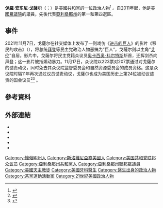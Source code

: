 {{NoteTA
| G1 = 美國總統
}}
{{Infobox politician
| name          = 保羅·戈薩尔
| 原名         ={{lang|en|Paul Gosar}}
| image         = Paul_Gosar_2018.jpg
| image_size    =
| caption       =
|office    = [[美国眾議院|美国眾議院]]議員<br/>來自[[亞利桑那州|亞利桑那州]]      
| term_start   = 2011年1月3日
| preceded     = {{le|安·柯派翠克|Ann Kirkpatrick}}
| constituency   = [[亞利桑那州第一國會選區|第一選區]]（2011-2013） <br>[[亞利桑那州第四國會選區|第四選區]]（2013-）
| birth_date    = {{birth date and age|1958|11|27}}
| birth_place   = {{flagicon|USA}} [[美國|美國]][[懷俄明州|懷俄明州]][[石泉城_(懷俄明州)|石泉城]]
| party         = {{GOP}}
| 母校         = [[克瑞頓大學|克瑞頓大學]]（[[理學學士|BS]], DDS）
| spouse      = {{marriage|Maude Gosar|1988}}
| children    = 3
| occupation =牙科醫師
| religion      =[[天主教|天主教]]
| website       = {{url|drpaulgosar.com}}<br>{{url|gosar.house.gov|眾議院網站}}
}}
'''保羅·安东尼·戈薩尔'''（{{lang-en|Paul Anthony Gosar}}；{{bd|1958年|11月27日}}）是[[美國|美國]][[共和黨_(美國)|共和黨]]的一位政治人物<ref>{{cite web |url=http://hosted.ap.org/dynamic/external/pre-election/bios/61002.html?SITE=NPRELN&SECTION=PREELECTION&TEMPLATE=DEFAULT |title=Elections 2012 – AP Election Guide : Paul Anthony Gosar |publisher=NPR |date= |accessdate=2012-12-18 |archive-date=2012-10-21 |archive-url=https://web.archive.org/web/20121021201635/http://hosted.ap.org/dynamic/external/pre-election/bios/61002.html?SITE=NPRELN&SECTION=PREELECTION&TEMPLATE=DEFAULT |dead-url=no }}</ref> 。自2011年起，他是[[美國眾議院|美國眾議院]]的議員，先後代表[[亞利桑那州|亞利桑那州]]的第一和第四選區。

==事件==
2021年11月7日，戈薩尔在社交媒体上发布了一则戏仿《[[进击的巨人|进击的巨人]]》的影片《移民的攻击》（{{lang-ja|移民の攻擊}}），将总统[[乔·拜登|拜登]]等民主党政治人物恶搞为“巨人”，戈薩尔则以主角“[[艾連·葉卡|艾伦]]”自居。影片中，戈薩尔将民主党籍众议员[[亚历山德里娅·奥卡西奥-科尔特斯|奥卡西奥-科尔特斯]]斩首，还挥剑杀向拜登；这一影片被指煽动暴力。11月17日，众议院以223票对207票通过对戈薩尔的谴责动议，同时免去其众议院监督委员会和自然资源委员会的成员资格。这是众议院时隔11年再次通过议员谴责动议，戈薩尔也成为美国历史上第24位被动议谴责的国会议员<ref name="WaPoCensure">{{cite news|last=Sonmez|first=Felicia|title=House censures Rep. Gosar, ejects him from committees over violent video depicting slaying of Rep. Ocasio-Cortez|website=The Washington Post|date=November 17, 2021|url=https://www.washingtonpost.com/politics/republicans-house-gosar-ocasio-cortez/2021/11/17/4e012bb4-47b9-11ec-b8d9-232f4afe4d9b_story.html|url-status=live|archive-url=https://web.archive.org/web/20211117221109/https://www.washingtonpost.com/politics/republicans-house-gosar-ocasio-cortez/2021/11/17/4e012bb4-47b9-11ec-b8d9-232f4afe4d9b_story.html|archive-date=November 17, 2021|access-date=November 17, 2021}}</ref><ref>{{Cite news|url=https://www.nytimes.com/2021/11/17/us/politics/paul-gosar-video.html|title=House, Mostly Along Party Lines, Censures Gosar for Violent Video|first1=Jonathan|last1=Weisman|first2=Catie|last2=Edmondson|date=November 17, 2021|work=The New York Times|url-status=live|archive-url=https://web.archive.org/web/20211117170150/https://www.nytimes.com/2021/11/17/us/politics/paul-gosar-video.html|archive-date=November 17, 2021|access-date=November 17, 2021}}</ref> 。

== 參考資料 ==
{{reflist}}

==外部連結==
{{Commons category|Paul Gosar}}
* {{官方網站|https://drpaulgosar.com/}}
* {{url|gosar.house.gov|眾議院網站}}
* {{Twitter}}
* {{C-SPAN|Paul Gosar}}
* {{IMDb name|6212164}}

{{normdaten}}
{{DEFAULTSORT:Gosar, Paul}}
[[Category:懷俄明州人|Category:懷俄明州人]]
[[Category:斯洛維尼亞裔美國人|Category:斯洛維尼亞裔美國人]]
[[Category:美国共和党联邦众议员|Category:美国共和党联邦众议员]]
[[Category:亞利桑那州共和黨人|Category:亞利桑那州共和黨人]]
[[Category:亞利桑那州聯邦眾議員|Category:亞利桑那州聯邦眾議員]]
[[Category:美國天主教徒|Category:美國天主教徒]]
[[Category:美國牙科醫生|Category:美國牙科醫生]]
[[Category:醫生出身的政治人物|Category:醫生出身的政治人物]]
[[Category:茶黨運動活動家|Category:茶黨運動活動家]]
[[Category:21世紀美國政治人物|Category:21世紀美國政治人物]]